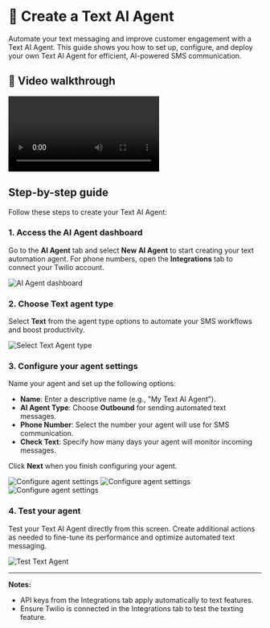 # 💬 Create a Text AI Agent

Automate your text messaging and improve customer engagement with a Text AI Agent. This guide shows you how to set up, configure, and deploy your own Text AI Agent for efficient, AI-powered SMS communication.

## 🎥 Video walkthrough

<div class="card-video">
  <video src="https://storage.googleapis.com/helpsessionvideos/Contactswing/Videos/SSA.mp4" autoplay playsinline controls title="Text AI Agent walkthrough"></video>
</div>

## Step-by-step guide

Follow these steps to create your Text AI Agent:

### 1. Access the AI Agent dashboard

Go to the **AI Agent** tab and select **New AI Agent** to start creating your text automation agent. For phone numbers, open the **Integrations** tab to connect your Twilio account.

<img src="https://storage.googleapis.com/helpsessionvideos/Contactswing/images/Create-Assistant.jpg" alt="AI Agent dashboard" />

### 2. Choose Text agent type

Select **Text** from the agent type options to automate your SMS workflows and boost productivity.

<img src="https://storage.googleapis.com/helpsessionvideos/Contactswing/images/SMS1.jpg" alt="Select Text Agent type" />

### 3. Configure your agent settings

Name your agent and set up the following options:

- **Name**: Enter a descriptive name (e.g., "My Text AI Agent").
- **AI Agent Type**: Choose **Outbound** for sending automated text messages.
- **Phone Number**: Select the number your agent will use for SMS communication.
- **Check Text**: Specify how many days your agent will monitor incoming messages.

Click **Next** when you finish configuring your agent.

<img src="https://storage.googleapis.com/helpsessionvideos/Contactswing/images/SMS.jpg" alt="Configure agent settings" />
<img src="https://storage.googleapis.com/helpsessionvideos/Contactswing/images/tn.jpg" alt="Configure agent settings" />
<img src="https://storage.googleapis.com/helpsessionvideos/Contactswing/images/smspr.jpg" alt="Configure agent settings" />

### 4. Test your agent

Test your Text AI Agent directly from this screen. Create additional actions as needed to fine-tune its performance and optimize automated text messaging.

<img src="https://storage.googleapis.com/helpsessionvideos/Contactswing/images/testsms.jpg" alt="Test Text Agent" />

---

**Notes:**
- API keys from the Integrations tab apply automatically to text features.
- Ensure Twilio is connected in the Integrations tab to test the texting feature.
